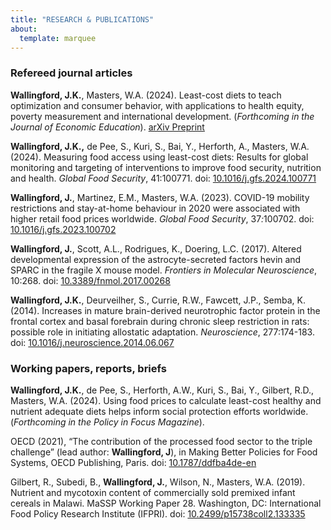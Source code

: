 ```yaml
---
title: "RESEARCH & PUBLICATIONS"
about: 
  template: marquee
---
```


### **Refereed journal articles**

**Wallingford, J.K.**, Masters, W.A. (2024). Least-cost diets to teach optimization and consumer behavior, with applications to health equity, poverty measurement and international development. (*Forthcoming in the Journal of Economic Education*). <a href="https://arxiv.org/abs/2312.11767#" target="_blank">arXiv Preprint</a>

**Wallingford, J.K.,** de Pee, S., Kuri, S., Bai, Y., Herforth, A., Masters, W.A. (2024). Measuring food access using least-cost diets: Results for global monitoring and targeting of interventions to improve food security, nutrition and health. *Global Food Security*, 41:100771. doi: <a href="https://www.sciencedirect.com/science/article/pii/S2211912424000336?via%3Dihub#" target="_blank"> 10.1016/j.gfs.2024.100771</a>

**Wallingford, J.**, Martinez, E.M., Masters, W.A. (2023). COVID-19 mobility restrictions and stay-at-home behaviour in 2020 were associated with higher retail food prices worldwide. *Global Food Security*, 37*:*100702. doi: <a href="https://www.sciencedirect.com/science/article/pii/S2211912423000329#" target="_blank">10.1016/j.gfs.2023.100702</a>

**Wallingford, J.**, Scott, A.L., Rodrigues, K., Doering, L.C. (2017). Altered developmental expression of the astrocyte-secreted factors hevin and SPARC in the fragile X mouse model. *Frontiers in Molecular Neuroscience*, 10:268. doi: <a href="https://www.frontiersin.org/journals/molecular-neuroscience/articles/10.3389/fnmol.2017.00268/full#" target="_blank">10.3389/fnmol.2017.00268</a>

**Wallingford, J.K.**, Deurveilher, S., Currie, R.W., Fawcett, J.P., Semba, K. (2014). Increases in mature brain-derived neurotrophic factor protein in the frontal cortex and basal forebrain during chronic sleep restriction in rats: possible role in initiating allostatic adaptation. *Neuroscience*, 277:174-183. doi: <a href="https://pubmed.ncbi.nlm.nih.gov/25010399/#" target="_blank">10.1016/j.neuroscience.2014.06.067</a>

### **Working papers, reports, briefs**

**Wallingford, J.K.**, de Pee, S., Herforth, A.W., Kuri, S., Bai, Y., Gilbert, R.D., Masters, W.A. (2024). Using food prices to calculate least-cost healthy and nutrient adequate diets helps inform social protection efforts worldwide. (*Forthcoming in the Policy in Focus Magazine*).

OECD (2021), "The contribution of the processed food sector to the triple challenge" (lead author: **Wallingford, J**), in Making Better Policies for Food Systems, OECD Publishing, Paris. doi: <a href="https://www.oecd-ilibrary.org/agriculture-and-food/making-better-policies-for-food-systems_ddfba4de-en#" target="_blank">10.1787/ddfba4de-en</a>

Gilbert, R., Subedi, B., **Wallingford, J.**, Wilson, N., Masters, W.A. (2019). Nutrient and mycotoxin content of commercially sold premixed infant cereals in Malawi. MaSSP Working Paper 28. Washington, DC: International Food Policy Research Institute (IFPRI). doi: <a href="https://ebrary.ifpri.org/digital/collection/p15738coll2/id/133335#" target="_blank">10.2499/p15738coll2.133335</a>
